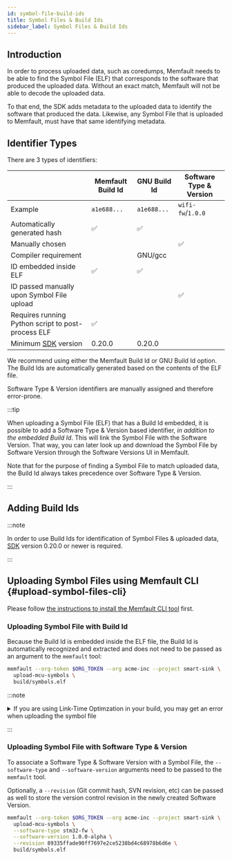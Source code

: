 ```yaml
---
id: symbol-file-build-ids
title: Symbol Files & Build Ids
sidebar_label: Symbol Files & Build Ids
---
```



## Introduction

In order to process uploaded data, such as coredumps, Memfault needs to be able
to find the Symbol File (ELF) that corresponds to the software that produced the
uploaded data. Without an exact match, Memfault will not be able to decode the
uploaded data.

To that end, the SDK adds metadata to the uploaded data to identify the software
that produced the data. Likewise, any Symbol File that is uploaded to Memfault,
must have that same identifying metadata.

## Identifier Types

There are 3 types of identifiers:

|                                                                          | Memfault Build Id | GNU Build Id | Software Type & Version |
| ------------------------------------------------------------------------ | ----------------- | ------------ | ----------------------- |
| Example                                                                  | `a1e688...`       | `a1e688...`  | `wifi-fw`/`1.0.0`       |
| Automatically generated hash                                             | ✅                | ✅           |
| Manually chosen                                                          |                   |              | ✅                      |
| Compiler requirement                                                     |                   | GNU/gcc      |                         |
| ID embedded inside ELF                                                   | ✅                | ✅           |
| ID passed manually upon Symbol File upload                               |                   |              | ✅                      |
| Requires running Python script to post-process ELF                       | ✅                |              |
| Minimum [SDK](https://github.com/memfault/memfault-firmware-sdk) version | 0.20.0            | 0.20.0       |                         |

We recommend using either the Memfault Build Id or GNU Build Id option. The
Build Ids are automatically generated based on the contents of the ELF file.

Software Type & Version identifiers are manually assigned and therefore
error-prone.

:::tip

When uploading a Symbol File (ELF) that has a Build Id embedded, it is possible
to add a Software Type & Version based identifier, _in addition to the embedded
Build Id_. This will link the Symbol File with the Software Version. That way,
you can later look up and download the Symbol File by Software Version through
the Software Versions UI in Memfault.

Note that for the purpose of finding a Symbol File to match uploaded data, the
Build Id always takes precedence over Software Type & Version.

:::

## Adding Build Ids

:::note

In order to use Build Ids for identification of Symbol Files & uploaded data,
[SDK](https://github.com/memfault/memfault-firmware-sdk) version 0.20.0 or newer
is required.

:::

<AddBuildId />

## Uploading Symbol Files using Memfault CLI {#upload-symbol-files-cli}

Please follow
[the instructions to install the Memfault CLI tool](/docs/ci/install-memfault-cli)
first.

### Uploading Symbol File with Build Id

Because the Build Id is embedded inside the ELF file, the Build Id is
automatically recognized and extracted and does not need to be passed as an
argument to the `memfault` tool:

```bash
memfault --org-token $ORG_TOKEN --org acme-inc --project smart-sink \
  upload-mcu-symbols \
  build/symbols.elf
```

:::note

<details>
  <summary>If you are using Link-Time Optimzation in your build, you may get an
error when uploading the symbol file</summary>

Using
[link-time optimization (`-flto`)](https://interrupt.memfault.com/blog/best-and-worst-gcc-clang-compiler-flags#-flto)
can cause the symbol upload to fail:

```plaintext
ERROR: main-with-lto.elf: Build Id missing. Specify --software-version and
--software-type options or add a Build Id (see https://mflt.io/symbol-file-build-ids)
Usage: memfault upload-mcu-symbols [OPTIONS] PATH

Error: Upload failed!
```

`-flto` can inline the contents of the build id variable, removing the symbol
from the executable. To work around this, add this flag to the linker args:

`-Wl,--require-defined=g_memfault_build_id`

</details>

:::

### Uploading Symbol File with Software Type & Version

To associate a Software Type & Software Version with a Symbol File, the
`--software-type` and `--software-version` arguments need to be passed to the
`memfault` tool.

Optionally, a `--revision` (Git commit hash, SVN revision, etc) can be passed as
well to store the version control revision in the newly created Software
Version.

```bash
memfault --org-token $ORG_TOKEN --org acme-inc --project smart-sink \
  upload-mcu-symbols \
  --software-type stm32-fw \
  --software-version 1.0.0-alpha \
  --revision 89335ffade90ff7697e2ce5238bd4c68978b6d6e \
  build/symbols.elf
```
